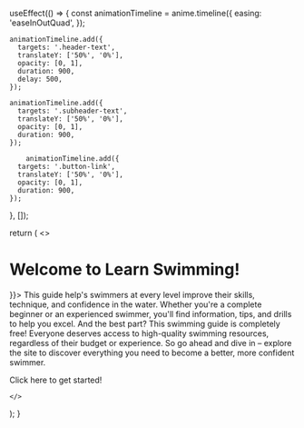  


  useEffect(() => {
    const animationTimeline = anime.timeline({
      easing: 'easeInOutQuad',
    });

    animationTimeline.add({
      targets: '.header-text',
      translateY: ['50%', '0%'],
      opacity: [0, 1],
      duration: 900,
      delay: 500,
    });

    animationTimeline.add({
      targets: '.subheader-text',
      translateY: ['50%', '0%'],
      opacity: [0, 1],
      duration: 900,
    });

        animationTimeline.add({
      targets: '.button-link',
      translateY: ['50%', '0%'],
      opacity: [0, 1],
      duration: 900,
    });
  }, []);

  return (
    <>
      <Head>
        <title>Learn Swimming</title>
        <link rel="icon" href="/favicon.ico" />
        <link href="https://fonts.googleapis.com/css2?family=Montserrat:wght@400;700&display=swap" rel="stylesheet" />
      </Head>


  <h1 className="header-text" style={{
    fontFamily: 'Montserrat, sans-serif',
    fontWeight: '500',
    fontSize: '4rem',
    textAlign: 'center',
    marginBottom: '1rem',
    paddingTop: '3rem'
  }}>
    Welcome to Learn Swimming!
  </h1>
  <p className="subheader-text" style={{
    fontFamily: 'Montserrat, sans-serif',
    fontWeight: '300',
    fontSize: '1.5rem',
    textAlign: 'center',
    marginBottom: '1rem',
    
  }}>
  This guide help's swimmers at every level improve their skills, technique, and confidence in the water. Whether you're a complete beginner or an experienced swimmer, you'll find information, tips, and drills to help you excel. And the best part? This swimming guide is completely free! Everyone deserves access to high-quality swimming resources, regardless of their budget or experience. So go ahead and dive in – explore the site to discover everything you need to become a better, more confident swimmer.
  </p>
      <div style={{ display: 'flex', justifyContent: 'center' }}>
        <Link href="/guide/intro">
          <p className="button-link" style={{
            backgroundColor: '#3e9aff',
            color: 'white',
            padding: '12px 32px',
            borderRadius: '30px',
            textDecoration: 'none',
            fontSize: '1.25rem',
            boxShadow: '0px 5px 10px rgba(0, 0, 0, 0.25)',
            display: 'inline-block',
            textAlign: 'center'
          }}>
            Click here to get started!
          </p>
        </Link>
      </div>    

    </>

  );
}
